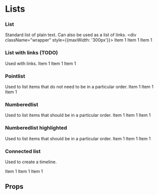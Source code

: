 
<Meta title="Components/List" component={List}/>

# Lists

<div style={{marginTop: '60px'}}></div>

### List
Standard list of plain text. Can also be used as a list of links.
<Preview>
    <Story name="Default">
        <div className="wrapper" style={{maxWidth: '300px'}}>
            <List>
                <ListItem>Item 1</ListItem>
                <ListItem>Item 1</ListItem>
                <ListItem>Item 1</ListItem>
            </List>
        </div>
    </Story>
</Preview>

<div style={{marginTop: '60px'}}></div>

### List with links (TODO)
Used with links.
<Preview>
    <Story name="List with links">
        <List>
            <ListItem>Item 1</ListItem>
            <ListItem>Item 1</ListItem>
            <ListItem>Item 1</ListItem>
        </List>
    </Story>
</Preview>

<div style={{marginTop: '60px'}}></div>

### Pointlist
Used to list items that do not need to be in a particular order.
<Preview>
    <Story name="Pointlist">
        <List points>
            <ListItem>Item 1</ListItem>
            <ListItem>Item 1</ListItem>
            <ListItem>Item 1</ListItem>
        </List>
    </Story>
</Preview>

<div style={{marginTop: '60px'}}></div>

### Numberedlist
Used to list items that should be in a particular order.
<Preview>
    <Story name="Numberedlist">
        <List numbers>
            <ListItem>Item 1</ListItem>
            <ListItem>Item 1</ListItem>
            <ListItem>Item 1</ListItem>
        </List>
    </Story>
</Preview>

<div style={{marginTop: '60px'}}></div>

### Numberedlist highlighted
Used to list items that should be in a particular order.
<Preview>
    <Story name="Numberedlist - Highlighted">
        <List numbersHighlighted>
            <ListItem>Item 1</ListItem>
            <ListItem>Item 1</ListItem>
            <ListItem>Item 1</ListItem>
        </List>
    </Story>
</Preview>

<div style={{marginTop: '60px'}}></div>

### Connected list
Used to create a timeline.

<Preview>
    <Story name="Connected list">
        <List connected>
            <ListItem>Item 1</ListItem>
            <ListItem>Item 1</ListItem>
            <ListItem>Item 1</ListItem>
        </List>
    </Story>
</Preview>

## Props
<Props of={List} />
